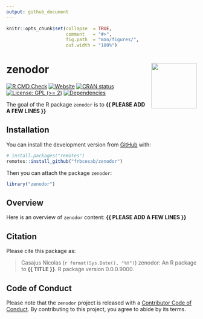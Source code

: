 ```yaml
---
output: github_document
---
```


<!-- README.md is generated from README.Rmd. Please edit that file -->


```r
knitr::opts_chunk$set(collapse  = TRUE,
                      comment   = "#>",
                      fig.path  = "man/figures/",
                      out.width = "100%")
```



zenodor <img src="man/figures/package-sticker.png" align="right" style="float:right; height:120px;"/>
=========================================================

<!-- badges: start -->
[![R CMD Check](https://github.com/frbcesab/zenodor/actions/workflows/R-CMD-check.yaml/badge.svg)](https://github.com/frbcesab/zenodor/actions/workflows/R-CMD-check.yaml)
[![Website](https://github.com/frbcesab/zenodor/actions/workflows/pkgdown.yaml/badge.svg)](https://github.com/frbcesab/zenodor/actions/workflows/pkgdown.yaml)
[![CRAN status](https://www.r-pkg.org/badges/version/zenodor)](https://CRAN.R-project.org/package=zenodor)
[![License: GPL (>= 2)](https://img.shields.io/badge/License-GPL%20%28%3E%3D%202%29-blue.svg)](https://choosealicense.com/licenses/gpl-2.0/)
[![Dependencies](https://img.shields.io/badge/dependencies-0/0-brightgreen?style=flat)](#)
<!-- badges: end -->


The goal of the R package `zenodor` is to **{{ PLEASE ADD A FEW LINES }}**



## Installation

You can install the development version from [GitHub](https://github.com/) with:

```r
# install.packages("remotes")
remotes::install_github("frbcesab/zenodor")
```

Then you can attach the package `zenodor`:

```r
library("zenodor")
```



## Overview

Here is an overview of `zenodor` content: **{{ PLEASE ADD A FEW LINES }}**



## Citation

Please cite this package as: 

> Casajus Nicolas (`r format(Sys.Date(), "%Y")`) zenodor: An R 
package to **{{ TITLE }}**. R package version 0.0.0.9000.



## Code of Conduct

Please note that the `zenodor` project is released with a 
[Contributor Code of Conduct](https://www.contributor-covenant.org/version/2/1/code_of_conduct/). 
By contributing to this project, you agree to abide by its terms.
